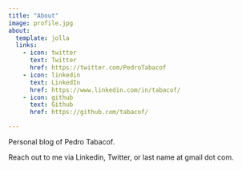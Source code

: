 ```yaml
---
title: "About"
image: profile.jpg
about:
  template: jolla
  links:
    - icon: twitter
      text: Twitter
      href: https://twitter.com/PedroTabacof
    - icon: linkedin
      text: LinkedIn
      href: https://www.linkedin.com/in/tabacof/
    - icon: github
      text: Github
      href: https://github.com/tabacof/

---
```


Personal blog of Pedro Tabacof.

Reach out to me via Linkedin, Twitter, or last name at gmail dot com.